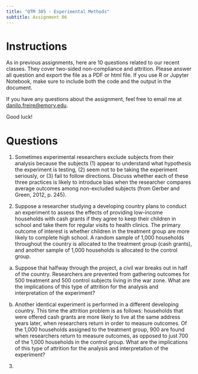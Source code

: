 ```yaml
---
title: "QTM 385 - Experimental Methods"
subtitle: Assignment 06
---
```


# Instructions

As in previous assignments, here are 10 questions related to our recent classes. They cover two-sided non-compliance and attrition. Please answer all question and export the file as a PDF or html file. If you use R or Jupyter Notebook, make sure to include both the code and the output in the document.

If you have any questions about the assignment, feel free to email me at <danilo.freire@emory.edu>.

Good luck!

# Questions 

1. Sometimes experimental researchers exclude subjects from their analysis because the subjects (1) appear to understand what hypothesis the experiment is testing, (2) seem not to be taking the experiment seriously, or (3) fail to follow directions. Discuss whether each of these three practices is likely to introduce bias when the researcher compares average outcomes among non-excluded subjects (from Gerber and Green, 2012, p. 245).

2. Suppose a researcher studying a developing country plans to conduct an experiment to assess the effects of providing low-income households with cash grants if they agree to keep their children in school and take them for regular visits to health clinics. The primary outcome of interest is whether children in the treatment group are more likely to complete high school. A random sample of 1,000 households throughout the country is allocated to the treatment group (cash grants), and another sample of 1,000 households is allocated to the control group.

(a) Suppose that halfway through the project, a civil war breaks out in half of the country. Researchers are prevented from gathering outcomes for 500 treatment and 500 control subjects living in the war zone. What are the implications of this type of attrition for the analysis and interpretation of the experiment?

(b) Another identical experiment is performed in a different developing country. This time the attrition problem is as follows: households that were offered cash grants are more likely to live at the same address years later, when researchers return in order to measure outcomes. Of the 1,000 households assigned to the treatment group, 900 are found when researchers return to measure outcomes, as opposed to just 700 of the 1,000 households in the control group. What are the implications of this type of attrition for the analysis and interpretation of the experiment?

3. 